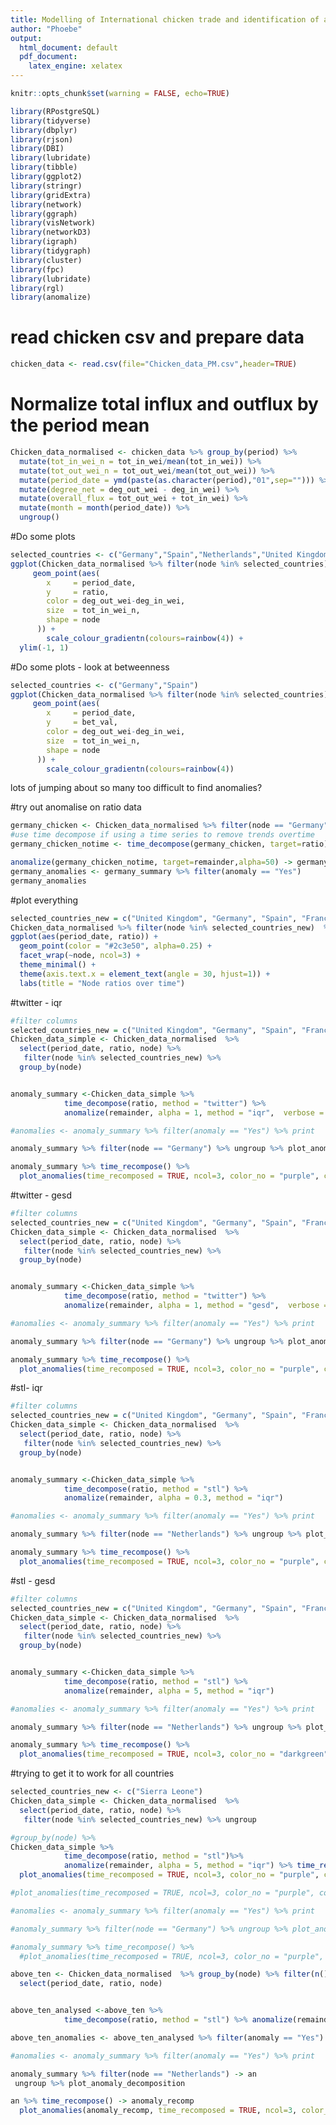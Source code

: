 ```yaml
---
title: Modelling of International chicken trade and identification of anomalies via k-means
author: "Phoebe"
output:
  html_document: default
  pdf_document:
    latex_engine: xelatex
---
```


```r
knitr::opts_chunk$set(warning = FALSE, echo=TRUE)
```

```r
library(RPostgreSQL)
library(tidyverse)
library(dbplyr)
library(rjson)
library(DBI)
library(lubridate)
library(tibble)
library(ggplot2)
library(stringr)
library(gridExtra)
library(network)
library(ggraph)
library(visNetwork)
library(networkD3)
library(igraph)
library(tidygraph)
library(cluster) 
library(fpc)
library(lubridate)
library(rgl)
library(anomalize)
```

# read chicken csv and prepare data
```r
chicken_data <- read.csv(file="Chicken_data_PM.csv",header=TRUE)  
```

# Normalize total influx and outflux by the period mean
```r
Chicken_data_normalised <- chicken_data %>% group_by(period) %>%
  mutate(tot_in_wei_n = tot_in_wei/mean(tot_in_wei)) %>%
  mutate(tot_out_wei_n = tot_out_wei/mean(tot_out_wei)) %>%
  mutate(period_date = ymd(paste(as.character(period),"01",sep=""))) %>%
  mutate(degree_net = deg_out_wei - deg_in_wei) %>%
  mutate(overall_flux = tot_out_wei + tot_in_wei) %>%
  mutate(month = month(period_date)) %>%
  ungroup()
```


#Do some plots

```r
selected_countries <- c("Germany","Spain","Netherlands","United Kingdom")
ggplot(Chicken_data_normalised %>% filter(node %in% selected_countries)) + 
     geom_point(aes(
        x     = period_date,
        y     = ratio,
        color = deg_out_wei-deg_in_wei,
        size  = tot_in_wei_n,
        shape = node
      )) + 
        scale_colour_gradientn(colours=rainbow(4)) +
  ylim(-1, 1)
```

#Do some plots - look at betweenness

```r
selected_countries <- c("Germany","Spain")
ggplot(Chicken_data_normalised %>% filter(node %in% selected_countries)) + 
     geom_point(aes(
        x     = period_date,
        y     = bet_val,
        color = deg_out_wei-deg_in_wei,
        size  = tot_in_wei_n,
        shape = node
      )) + 
        scale_colour_gradientn(colours=rainbow(4)) 
```
lots of jumping about so many too difficult to find anomalies?

#try out anomalise on ratio data
```r
germany_chicken <- Chicken_data_normalised %>% filter(node == "Germany") %>% select(period_date, ratio, bet_val, degree_val, tri_no, eigen_val)
#use time decompose if using a time series to remove trends overtime
germany_chicken_notime <- time_decompose(germany_chicken, target=ratio) 

anomalize(germany_chicken_notime, target=remainder,alpha=50) -> germany_summary
germany_anomalies <- germany_summary %>% filter(anomaly == "Yes")
germany_anomalies
```
#plot everything
```r
selected_countries_new = c("United Kingdom", "Germany", "Spain", "France", "Mexico", "Netherlands")
Chicken_data_normalised %>% filter(node %in% selected_countries_new)  %>%
ggplot(aes(period_date, ratio)) +
  geom_point(color = "#2c3e50", alpha=0.25) +
  facet_wrap(~node, ncol=3) +
  theme_minimal() +
  theme(axis.text.x = element_text(angle = 30, hjust=1)) +
  labs(title = "Node ratios over time")
```

#twitter - iqr
```r
#filter columns
selected_countries_new = c("United Kingdom", "Germany", "Spain", "France", "Mexico", "Netherlands")
Chicken_data_simple <- Chicken_data_normalised  %>%
  select(period_date, ratio, node) %>%
   filter(node %in% selected_countries_new) %>%
  group_by(node)


anomaly_summary <-Chicken_data_simple %>% 
            time_decompose(ratio, method = "twitter") %>% 
            anomalize(remainder, alpha = 1, method = "iqr",  verbose = TRUE) 

#anomalies <- anomaly_summary %>% filter(anomaly == "Yes") %>% print

anomaly_summary %>% filter(node == "Germany") %>% ungroup %>% plot_anomaly_decomposition 

anomaly_summary %>% time_recompose() %>%
  plot_anomalies(time_recomposed = TRUE, ncol=3, color_no = "purple", color_yes = "orange", alpha_ribbon = 1)
```
#twitter - gesd
```r
#filter columns
selected_countries_new = c("United Kingdom", "Germany", "Spain", "France", "Mexico", "Netherlands")
Chicken_data_simple <- Chicken_data_normalised  %>%
  select(period_date, ratio, node) %>%
   filter(node %in% selected_countries_new) %>%
  group_by(node)


anomaly_summary <-Chicken_data_simple %>% 
            time_decompose(ratio, method = "twitter") %>% 
            anomalize(remainder, alpha = 1, method = "gesd",  verbose = TRUE) 

#anomalies <- anomaly_summary %>% filter(anomaly == "Yes") %>% print

anomaly_summary %>% filter(node == "Germany") %>% ungroup %>% plot_anomaly_decomposition 

anomaly_summary %>% time_recompose() %>%
  plot_anomalies(time_recomposed = TRUE, ncol=3, color_no = "purple", color_yes = "orange", alpha_ribbon = 1)
```
#stl- iqr
```r
#filter columns
selected_countries_new = c("United Kingdom", "Germany", "Spain", "France", "Mexico", "Netherlands")
Chicken_data_simple <- Chicken_data_normalised  %>%
  select(period_date, ratio, node) %>%
   filter(node %in% selected_countries_new) %>%
  group_by(node)


anomaly_summary <-Chicken_data_simple %>% 
            time_decompose(ratio, method = "stl") %>% 
            anomalize(remainder, alpha = 0.3, method = "iqr") 

#anomalies <- anomaly_summary %>% filter(anomaly == "Yes") %>% print

anomaly_summary %>% filter(node == "Netherlands") %>% ungroup %>% plot_anomaly_decomposition 

anomaly_summary %>% time_recompose() %>%
  plot_anomalies(time_recomposed = TRUE, ncol=3, color_no = "purple", color_yes = "orange", alpha_ribbon = 1)
```
#stl - gesd
```r
#filter columns
selected_countries_new = c("United Kingdom", "Germany", "Spain", "France", "Mexico", "Netherlands")
Chicken_data_simple <- Chicken_data_normalised  %>%
  select(period_date, ratio, node) %>%
   filter(node %in% selected_countries_new) %>%
  group_by(node)


anomaly_summary <-Chicken_data_simple %>% 
            time_decompose(ratio, method = "stl") %>% 
            anomalize(remainder, alpha = 5, method = "iqr") 

#anomalies <- anomaly_summary %>% filter(anomaly == "Yes") %>% print

anomaly_summary %>% filter(node == "Netherlands") %>% ungroup %>% plot_anomaly_decomposition 

anomaly_summary %>% time_recompose() %>%
  plot_anomalies(time_recomposed = TRUE, ncol=3, color_no = "darkgreen", color_yes = "lightgreen", alpha_ribbon = 1)
```


#trying to get it to work for all countries
```r
selected_countries_new <- c("Sierra Leone")
Chicken_data_simple <- Chicken_data_normalised  %>%
  select(period_date, ratio, node) %>% 
   filter(node %in% selected_countries_new) %>% ungroup

#group_by(node) %>%
Chicken_data_simple %>% 
            time_decompose(ratio, method = "stl")%>% 
            anomalize(remainder, alpha = 5, method = "iqr") %>% time_recompose() %>%
  plot_anomalies(time_recomposed = TRUE, ncol=3, color_no = "purple", color_yes = "orange", alpha_ribbon = 1)

#plot_anomalies(time_recomposed = TRUE, ncol=3, color_no = "purple", color_yes = "orange", alpha_ribbon = 1)

#anomalies <- anomaly_summary %>% filter(anomaly == "Yes") %>% print

#anomaly_summary %>% filter(node == "Germany") %>% ungroup %>% plot_anomaly_decomposition 

#anomaly_summary %>% time_recompose() %>%
  #plot_anomalies(time_recomposed = TRUE, ncol=3, color_no = "purple", color_yes = "orange", alpha_ribbon = 1)
```

```r
above_ten <- Chicken_data_normalised  %>% group_by(node) %>% filter(n() > 15) %>%
  select(period_date, ratio, node) 


above_ten_analysed <-above_ten %>% 
            time_decompose(ratio, method = "stl") %>% anomalize(remainder, alpha = 5, method = "iqr") 

above_ten_anomalies <- above_ten_analysed %>% filter(anomaly == "Yes") %>% print

#anomalies <- anomaly_summary %>% filter(anomaly == "Yes") %>% print

anomaly_summary %>% filter(node == "Netherlands") -> an
 ungroup %>% plot_anomaly_decomposition 

an %>% time_recompose() -> anomaly_recomp
  plot_anomalies(anomaly_recomp, time_recomposed = TRUE, ncol=3, color_no = "purple", color_yes = "orange", alpha_ribbon = 1) + ylim(c(-1 ,1 )) + labs(labs(x="Time", y="Producer                Distributor                Consumer"))



```

